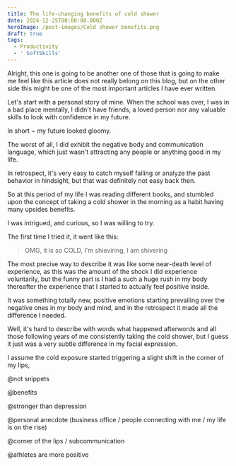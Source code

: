 ```yaml
---
title: The life-changing benefits of cold shower
date: 2024-12-25T00:00:00.000Z
heroImage: /post-images/Cold shower benefits.png
draft: true
tags:
  - Productivity
  - ' SoftSkills'
---
```


Alright, this one is going to be another one of those that is going to make me feel like this article does not really belong on this blog, but on the other side this might be one of the most important articles I have ever written.

Let's start with a personal story of mine. When the school was over, I was in a bad place mentally, I didn't have friends, a loved person nor any valuable skills to look with confidence in my future.

In short − my future looked gloomy.

The worst of all, I did exhibit the negative body and communication language, which just  wasn't attracting any people or anything good in my life.

In retrospect, it's very easy to catch myself failing or analyze the past behavior in hindsight, but that was definitely not easy back then.

So at this period of my life I was reading different books, and stumbled upon the concept of taking a cold shower in the morning as a habit having many upsides benefits.

I was intrigued, and curious, so I was willing to try.

The first time I tried it, it went like this:

> OMG, it is so COLD, I'm shieviring, I am shivering

The most precise way to describe it was like some near-death level of experience, as this was the amount of the shock I did experience voluntarily, but the funny part is I had a such a huge rush in my body thereafter the experience that I started to actually feel positive inside.

It was something totally new, positive emotions starting prevailing over the negative ones in my body and mind, and in the retrospect it made all the difference I needed.

Well, it's hard to describe with words what happened afterwords and all those following years of me consistently taking the cold shower, but I guess it just was a very subtle difference in my facial expression.

I assume the cold exposure started triggering a slight shift in the corner of my lips, 

@not snippets

@benefits

@stronger than depression

@personal anecdote (business office / people connecting with me / my life is on the rise)

@corner of the lips / subcommunication

@athletes are more positive
